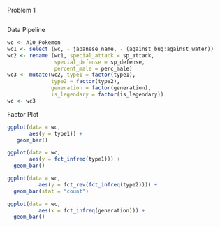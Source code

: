 Problem 1
```r

```

Data Pipeline
```r
wc <- A10_Pokemon
wc1 <- select (wc, - japanese_name, - (against_bug:against_water))
wc2 <- rename (wc1, special_attack = sp_attack,
               special_defense = sp_defense,
               percent_male = perc_male)
wc3 <- mutate(wc2, type1 = factor(type1),
              type2 = factor(type2),
              generation = factor(generation),
              is_legendary = factor(is_legendary))
wc <- wc3
```

Factor Plot
```r
ggplot(data = wc,
       aes(y = type1)) +
   geom_bar()

ggplot(data = wc,
       aes(y = fct_infreq(type1))) +
  geom_bar()

ggplot(data = wc,
          aes(y = fct_rev(fct_infreq(type2)))) +
  geom_bar(stat = "count")

ggplot(data = wc,
          aes(x = fct_infreq(generation))) +
  geom_bar()

```
